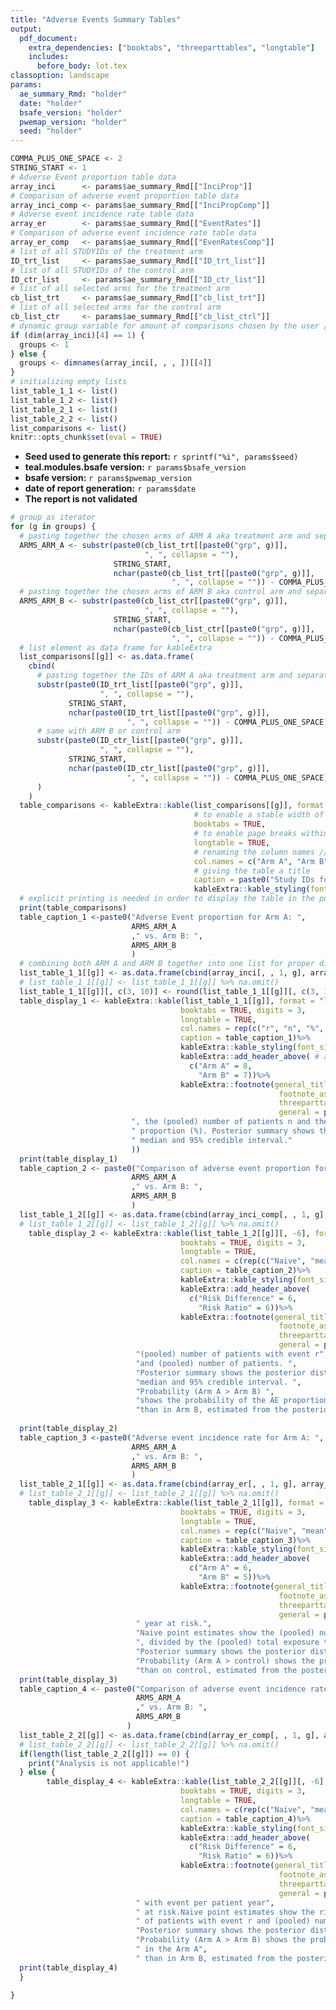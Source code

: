 ```yaml
---
title: "Adverse Events Summary Tables"
output: 
  pdf_document:
    extra_dependencies: ["booktabs", "threeparttablex", "longtable"]
    includes:
      before_body: lot.tex
classoption: landscape
params:
  ae_summary_Rmd: "holder"
  date: "holder"
  bsafe_version: "holder"
  pwemap_version: "holder"
  seed: "holder"
---
```


```r
COMMA_PLUS_ONE_SPACE <- 2
STRING_START <- 1
# Adverse Event proportion table data
array_inci      <- params$ae_summary_Rmd[["InciProp"]]
# Comparison of adverse event proportion table data
array_inci_comp <- params$ae_summary_Rmd[["InciPropComp"]]
# Adverse event incidence rate table data
array_er        <- params$ae_summary_Rmd[["EventRates"]]
# Comparison of adverse event incidence rate table data
array_er_comp   <- params$ae_summary_Rmd[["EvenRatesComp"]]
# list of all STUDYIDs of the treatment arm 
ID_trt_list     <- params$ae_summary_Rmd[["ID_trt_list"]]
# list of all STUDYIDs of the control arm 
ID_ctr_list     <- params$ae_summary_Rmd[["ID_ctr_list"]]
# list of all selected arms for the treatment arm
cb_list_trt     <- params$ae_summary_Rmd[["cb_list_trt"]]
# list of all selected arms for the control arm
cb_list_ctr     <- params$ae_summary_Rmd[["cb_list_ctrl"]]
# dynamic group variable for amount of comparisons chosen by the user //NUM_COMPARISONS in bsafe
if (dim(array_inci)[4] == 1) {
  groups <- 1
} else {
  groups <- dimnames(array_inci[, , , ])[[4]]
}
# initializing empty lists
list_table_1_1 <- list()
list_table_1_2 <- list()
list_table_2_1 <- list()
list_table_2_2 <- list()
list_comparisons <- list()
knitr::opts_chunk$set(eval = TRUE)
```

* **Seed used to generate this report:** `r sprintf("%i", params$seed)`
* **teal.modules.bsafe version:** `r params$bsafe_version`
* **bsafe version:** `r params$pwemap_version`
* **date of report generation:** `r params$date`
* **The report is not validated**

\newpage
```r
# group as iterator
for (g in groups) {
  # pasting together the chosen arms of ARM A aka treatment arm and separating them by comma as well as removing the last comma
  ARMS_ARM_A <- substr(paste0(cb_list_trt[[paste0("grp", g)]],
                              ", ", collapse = ""),
                       STRING_START,
                       nchar(paste0(cb_list_trt[[paste0("grp", g)]], 
                                    ", ", collapse = "")) - COMMA_PLUS_ONE_SPACE)
  # pasting together the chosen arms of ARM B aka control arm and separating them by comma as well as removing the last comma
  ARMS_ARM_B <- substr(paste0(cb_list_ctr[[paste0("grp", g)]],
                              ", ", collapse = ""),
                       STRING_START,
                       nchar(paste0(cb_list_ctr[[paste0("grp", g)]], 
                                    ", ", collapse = "")) - COMMA_PLUS_ONE_SPACE)
  # list element as data frame for kableExtra
  list_comparisons[[g]] <- as.data.frame(
    cbind(
      # pasting together the IDs of ARM A aka treatment arm and separating them by comma as well as removing the last comma
      substr(paste0(ID_trt_list[[paste0("grp", g)]],
                    ", ", collapse = ""),
             STRING_START,
             nchar(paste0(ID_trt_list[[paste0("grp", g)]],
                          ", ", collapse = "")) - COMMA_PLUS_ONE_SPACE),
      # same with ARM B or control arm
      substr(paste0(ID_ctr_list[[paste0("grp", g)]],
                    ", ", collapse = ""),
             STRING_START,
             nchar(paste0(ID_ctr_list[[paste0("grp", g)]],
                          ", ", collapse = "")) - COMMA_PLUS_ONE_SPACE)
      )
    )
  table_comparisons <- kableExtra::kable(list_comparisons[[g]], format = "latex",
                                         # to enable a stable width of the table
                                         booktabs = TRUE,
                                         # to enable page breaks within the tables
                                         longtable = TRUE,
                                         # renaming the column names // could also be ARMS_ARM_A and ARMS_ARM_B if the real names should be displayed
                                         col.names = c("Arm A", "Arm B"),
                                         # giving the table a title
                                         caption = paste0("Study IDs for Arm A and Arm B in comparison ", g)) %>%
                                         kableExtra::kable_styling(font_size = 8) # manually adjusting the font size of the table 
  # explicit printing is needed in order to display the table in the pdf
  print(table_comparisons)
  table_caption_1 <-paste0("Adverse Event proportion for Arm A: ",
                           ARMS_ARM_A
                           ," vs. Arm B: ",
                           ARMS_ARM_B
                           )
  # combining both ARM A and ARM B together into one list for proper display
  list_table_1_1[[g]] <- as.data.frame(cbind(array_inci[, , 1, g], array_inci[, , 2, g]))
  # list_table_1_1[[g]] <- list_table_1_1[[g]] %>% na.omit()
  list_table_1_1[[g]][, c(3, 10)] <- round(list_table_1_1[[g]][, c(3, 10)] *100, 1)
  table_display_1 <- kableExtra::kable(list_table_1_1[[g]], format = "latex",
                                      booktabs = TRUE, digits = 3,
                                      longtable = TRUE,
                                      col.names = rep(c("r", "n", "%", "mean", "median", "CRI L", "CRI U"), 2),
                                      caption = table_caption_1)%>%
                                      kableExtra::kable_styling(font_size = 8)%>%
                                      kableExtra::add_header_above( # adding extra separation layer of both Arms above the column names. They have to be equal to the names of the array/list
                                        c("Arm A" = 8,
                                          "Arm B" = 7))%>%
                                      kableExtra::footnote(general_title = " ", 
                                                            footnote_as_chunk = TRUE,
                                                            threeparttable = TRUE,
                                                            general = paste0("Naive point estimates show the (pooled) number of patients with event r",
                           ", the (pooled) number of patients n and the",
                           " proportion (%). Posterior summary shows the posterior distribution mean,",
                           " median and 95% credible interval."
                           ))
  print(table_display_1)
  table_caption_2 <- paste0("Comparison of adverse event proportion for Arm A: ",
                           ARMS_ARM_A
                           ," vs. Arm B: ",
                           ARMS_ARM_B
                           )
  list_table_1_2[[g]] <- as.data.frame(cbind(array_inci_comp[, , 1, g],array_inci_comp[, , 2, g]))
  # list_table_1_2[[g]] <- list_table_1_2[[g]] %>% na.omit()
    table_display_2 <- kableExtra::kable(list_table_1_2[[g]][, -6], format = "latex",
                                      booktabs = TRUE, digits = 3,
                                      longtable = TRUE,
                                      col.names = c(rep(c("Naive", "mean", "median", "CRI L", "CRI U"), 2), "A>B%"),
                                      caption = table_caption_2)%>%
                                      kableExtra::kable_styling(font_size = 8)%>%
                                      kableExtra::add_header_above(
                                        c("Risk Difference" = 6,
                                          "Risk Ratio" = 6))%>%
                                      kableExtra::footnote(general_title = " ", 
                                                            footnote_as_chunk = TRUE,
                                                            threeparttable = TRUE,
                                                            general = paste0("Naive point estimates show the risk difference and ratio calculated from ",
                            "(pooled) number of patients with event r",
                            "and (pooled) number of patients. ",
                            "Posterior summary shows the posterior distribution mean ",
                            "median and 95% credible interval. ",
                            "Probability (Arm A > Arm B) ",
                            "shows the probability of the AE proportion being larger in the Arm A ",
                            "than in Arm B, estimated from the posterior distribution."))
    
  print(table_display_2)
  table_caption_3 <-paste0("Adverse event incidence rate for Arm A: ",
                           ARMS_ARM_A
                           ," vs. Arm B: ",
                           ARMS_ARM_B
                           )
  list_table_2_1[[g]] <- as.data.frame(cbind(array_er[, , 1, g], array_er[, , 2, g]))
  # list_table_2_1[[g]] <- list_table_2_1[[g]] %>% na.omit()
    table_display_3 <- kableExtra::kable(list_table_2_1[[g]], format = "latex",
                                      booktabs = TRUE, digits = 3,
                                      longtable = TRUE,
                                      col.names = rep(c("Naive", "mean", "median", "CRI L", "CRI U"), 2),
                                      caption = table_caption_3)%>%
                                      kableExtra::kable_styling(font_size = 8)%>%
                                      kableExtra::add_header_above(
                                        c("Arm A" = 6,
                                          "Arm B" = 5))%>%
                                      kableExtra::footnote(general_title = " ", 
                                                            footnote_as_chunk = TRUE,
                                                            threeparttable = TRUE,
                                                            general = paste0("Adverse event incidence rate is the exposure adjusted AE rate, the rate of patients with event per patient",
                            " year at risk.",
                            "Naive point estimates show the (pooled) number of patients with event r",
                            ", divided by the (pooled) total exposure time.",
                            "Posterior summary shows the posterior distribution mean, median and 95% credible interval. ",
                            "Probability (Arm A > control) shows the probability of the AE proportion being larger in the Arm B ",
                            "than on control, estimated from the posterior distribution."))
  print(table_display_3)
  table_caption_4 <- paste0("Comparison of adverse event incidence rate for Arm A: ",
                            ARMS_ARM_A
                            ," vs. Arm B: ",
                            ARMS_ARM_B
                          )
  list_table_2_2[[g]] <- as.data.frame(cbind(array_er_comp[, , 1, g], array_er_comp[, , 2, g]))
  # list_table_2_2[[g]] <- list_table_2_2[[g]] %>% na.omit()
  if(length(list_table_2_2[[g]]) == 0) {
    print("Analysis is not applicable!")
  } else {
        table_display_4 <- kableExtra::kable(list_table_2_2[[g]][, -6], format = "latex",
                                      booktabs = TRUE, digits = 3,
                                      longtable = TRUE,
                                      col.names = c(rep(c("Naive", "mean", "median", "CRI L", "CRI U"), 2), "A>B%"),
                                      caption = table_caption_4)%>%
                                      kableExtra::kable_styling(font_size = 8)%>%
                                      kableExtra::add_header_above(
                                        c("Risk Difference" = 6,
                                          "Risk Ratio" = 6))%>%
                                      kableExtra::footnote(general_title = " ", 
                                                            footnote_as_chunk = TRUE,
                                                            threeparttable = TRUE,
                                                            general = paste0("Adverse event incidence rate is the exposure adjusted AE rate, the rate of patients",
                            " with event per patient year",
                            " at risk.Naive point estimates show the risk difference and ratio calculated from (pooled) number",
                            " of patients with event r and (pooled) number of patients.",
                            "Posterior summary shows the posterior distribution mean, median and 95% credible interval. ",
                            "Probability (Arm A > Arm B) shows the probability of the AE proportion being larger",
                            " in the Arm A",
                            " than in Arm B, estimated from the posterior distribution."))
  print(table_display_4)
  }

}
```
